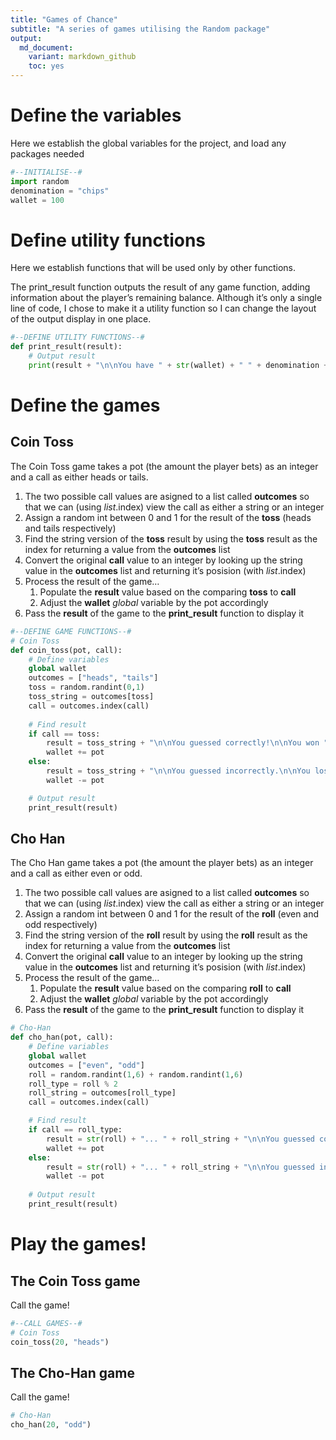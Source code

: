 ```yaml
---
title: "Games of Chance"
subtitle: "A series of games utilising the Random package"
output: 
  md_document: 
    variant: markdown_github
    toc: yes
---
```


# Define the variables

Here we establish the global variables for the project, and load any packages needed

```python
#--INITIALISE--#
import random
denomination = "chips"
wallet = 100
```

# Define utility functions

Here we establish functions that will be used only by other functions.

The print_result function outputs the result of any game function, adding information about the player's remaining balance. Although it's only a single line of code, I chose to make it a utility function so I can change the layout of the output display in one place.

```python
#--DEFINE UTILITY FUNCTIONS--#
def print_result(result):
    # Output result
    print(result + "\n\nYou have " + str(wallet) + " " + denomination + " left.")
```

# Define the games

## Coin Toss

The Coin Toss game takes a pot (the amount the player bets) as an integer and a call as either heads or tails. 

1. The two possible call values are asigned to a list called **outcomes** so that we can (using *list*.index) view the call as either a string or an integer
2. Assign a random int between 0 and 1 for the result of the **toss** (heads and tails respectively)
3. Find the string version of the **toss** result by using the **toss** result as the index for returning a value from the **outcomes** list
4. Convert the original **call** value to an integer by looking up the string value in the **outcomes** list and returning it's posision (with *list*.index)
5. Process the result of the game...
    1. Populate the **result** value based on the comparing **toss** to **call**
    2. Adjust the **wallet** *global* variable by the pot accordingly
6. Pass the **result** of the game to the **print_result** function to display it

```python
#--DEFINE GAME FUNCTIONS--#
# Coin Toss
def coin_toss(pot, call):
    # Define variables
    global wallet
    outcomes = ["heads", "tails"]
    toss = random.randint(0,1)
    toss_string = outcomes[toss]
    call = outcomes.index(call)
    
    # Find result
    if call == toss:
        result = toss_string + "\n\nYou guessed correctly!\n\nYou won " + str(pot) + " " + denomination + "!"
        wallet += pot
    else:
        result = toss_string + "\n\nYou guessed incorrectly.\n\nYou lost " + str(pot) + " " + denomination + "."
        wallet -= pot

    # Output result
    print_result(result)
```    

## Cho Han

The Cho Han game takes a pot (the amount the player bets) as an integer and a call as either even or odd.

1. The two possible call values are asigned to a list called **outcomes** so that we can (using *list*.index) view the call as either a string or an integer
2. Assign a random int between 0 and 1 for the result of the **roll** (even and odd respectively)
3. Find the string version of the **roll** result by using the **roll** result as the index for returning a value from the **outcomes** list
4. Convert the original **call** value to an integer by looking up the string value in the **outcomes** list and returning it's posision (with *list*.index)
5. Process the result of the game...
    1. Populate the **result** value based on the comparing **roll** to **call**
    2. Adjust the **wallet** *global* variable by the pot accordingly
6. Pass the **result** of the game to the **print_result** function to display it

```python
# Cho-Han
def cho_han(pot, call):
    # Define variables
    global wallet
    outcomes = ["even", "odd"]
    roll = random.randint(1,6) + random.randint(1,6)
    roll_type = roll % 2
    roll_string = outcomes[roll_type]
    call = outcomes.index(call)

    # Find result
    if call == roll_type:
        result = str(roll) + "... " + roll_string + "\n\nYou guessed correctly!\n\nYou won " + str(pot) + " " + denomination + "!"
        wallet += pot
    else:
        result = str(roll) + "... " + roll_string + "\n\nYou guessed incorrectly.\n\nYou lost " + str(pot) + " " + denomination + "."
        wallet -= pot
    
    # Output result
    print_result(result)
```

# Play the games!

## The Coin Toss game

Call the game!

```python
#--CALL GAMES--#
# Coin Toss
coin_toss(20, "heads")
```

## The Cho-Han game

Call the game!

```python
# Cho-Han
cho_han(20, "odd")
```